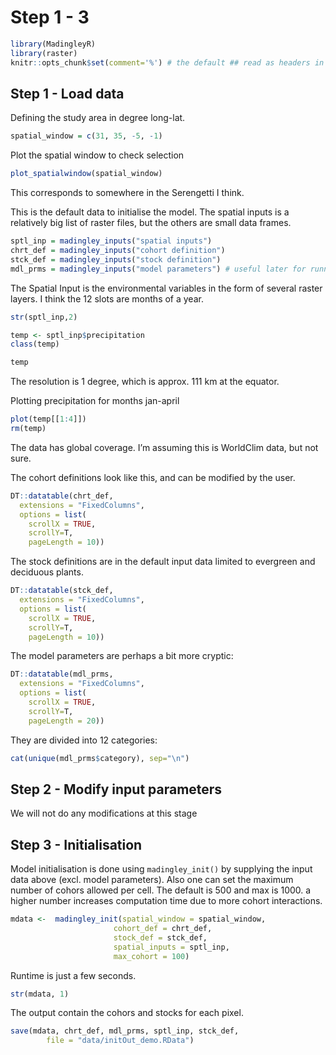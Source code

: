 # Step 1 - 3
```r
library(MadingleyR)
library(raster)
knitr::opts_chunk$set(comment='%') # the default ## read as headers in the knitted version
```



## Step 1 - Load data

Defining the study area in degree long-lat.
```r
spatial_window = c(31, 35, -5, -1)
```

Plot the spatial window to check selection
```r
plot_spatialwindow(spatial_window)
```
This corresponds to somewhere in the Serengetti I think.

This is the  default data to initialise the model. The spatial inputs is a relatively big list of raster files, but the others are small data frames. 
```r
sptl_inp = madingley_inputs("spatial inputs")
chrt_def = madingley_inputs("cohort definition")
stck_def = madingley_inputs("stock definition")
mdl_prms = madingley_inputs("model parameters") # useful later for running the model
```


The Spatial Input is the environmental variables in the form of several raster layers. I think the 12 slots are months of a year.
```r
str(sptl_inp,2)
```

```r
temp <- sptl_inp$precipitation
class(temp)
```
```r
temp
```
The resolution is 1 degree, which is approx. 111 km at the equator. 

Plotting precipitation for months jan-april
```r
plot(temp[[1:4]])
rm(temp)
```
The data has global coverage. I'm assuming this is WorldClim data, but not sure.


The cohort definitions look like this, and can be modified by the user. 
```r
DT::datatable(chrt_def,
  extensions = "FixedColumns",
  options = list(
    scrollX = TRUE,
    scrollY=T,
    pageLength = 10))
```
The stock definitions are in the default input data limited to evergreen and deciduous plants. 
```r
DT::datatable(stck_def,
  extensions = "FixedColumns",
  options = list(
    scrollX = TRUE,
    scrollY=T,
    pageLength = 10))
```
The model parameters are perhaps a bit more cryptic:
```r
DT::datatable(mdl_prms,
  extensions = "FixedColumns",
  options = list(
    scrollX = TRUE,
    scrollY=T,
    pageLength = 20))
```
They are divided into 12 categories:
```r
cat(unique(mdl_prms$category), sep="\n")
```
## Step 2 - Modify input parameters
We will not do any modifications at this stage

## Step 3 - Initialisation

Model initialisation is done using ```madingley_init()``` by supplying the input data above (excl. model parameters). Also one can set the maximum number of cohors allowed per cell. The default is 500 and max is 1000. a higher number increases computation time due to more cohort interactions. 

```r
mdata <-  madingley_init(spatial_window = spatial_window,
                       cohort_def = chrt_def,
                       stock_def = stck_def,
                       spatial_inputs = sptl_inp,
                       max_cohort = 100)
```
Runtime is just a few seconds.

```r
str(mdata, 1)
```

The output contain the cohors and stocks for each pixel.

```r
save(mdata, chrt_def, mdl_prms, sptl_inp, stck_def, 
        file = "data/initOut_demo.RData")
```


